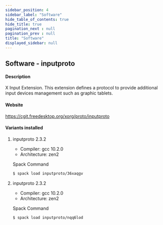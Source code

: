```yaml
---
sidebar_position: 4
sidebar_label: "Software"
hide_table_of_contents: true
hide_title: true
pagination_next : null
pagination_prev : null
title: "Software"
displayed_sidebar: null
---
```


## Software - inputproto


#### Description
X Input Extension. This extension defines a protocol to provide additional input devices management such as graphic tablets.

#### Website
https://cgit.freedesktop.org/xorg/proto/inputproto

#### Variants installed

1. inputproto 2.3.2

    - Compiler: gcc 10.2.0
    - Architecture: zen2

    Spack Command
    ```bash
    $ spack load inputproto/36xaqgv
    ```

2. inputproto 2.3.2

    - Compiler: gcc 10.2.0
    - Architecture: zen2

    Spack Command
    ```bash
    $ spack load inputproto/nqq6lod
    ```
